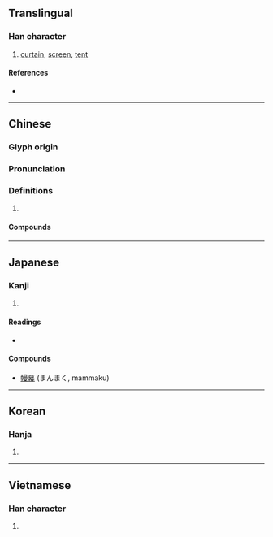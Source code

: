 {{character info/new}}
==Translingual==

===Han character===
{{Han char|rn=50|rad=巾|as=11|sn=14|four=46247|canj=LBAWE|ids=⿰巾曼}}

# [[curtain]], [[screen]], [[tent]]

====References====
* {{Han ref|kx=0335.280|dkj=09050|dj=0642.310|hdz=10752.030|uh=5E54|ud=24148|bh=B9F7|bd=47607}}

----

==Chinese==
{{zh-forms}}

===Glyph origin===
{{Han etym}}

===Pronunciation===
{{zh-pron
|m=màn
|c=maan6
|mn=qz,xm,zz:bān/qz,xm,zz:boān/moa
|mn_note=bān/boān - literary; moa - vernacular (俗)
|mc=y
|oc=y
|cat=
}}

===Definitions===
{{zh-hanzi}}

# {{rfdef|zh}}

====Compounds====
{{zh-der|孝幔|帆幔|帷幔|幃幔|幔亭|幔子|幔室|幔帳|簾幔|靈幔}}

----

==Japanese==

===Kanji===
{{ja-kanji|grade=|rs=巾11}}

# {{defn|lang=ja|sort=巾11}}

====Readings====
* {{ja-readings|on=[[ばん]] (ban), [[まん]] (man)|kun=[[まく]] (maku)}}

====Compounds====
* [[幔幕]] (まんまく, mammaku)

----

==Korean==

===Hanja===
{{ko-hanja|hangeul=만|rv=man|mr=man}}

# {{defn|lang=ko|sort=巾11}}

----

==Vietnamese==

===Han character===
{{vi-hantu|[[mạn]], [[màn]]|rs=巾11}}

# {{defn|lang=vi|sort=巾11}}